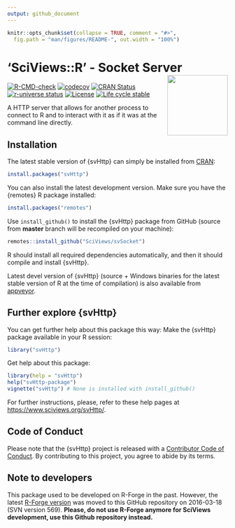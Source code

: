```yaml
---
output: github_document
---
```


<!-- README.md is generated from README.Rmd. Please edit that file -->

```r
knitr::opts_chunk$set(collapse = TRUE, comment = "#>",
  fig.path = "man/figures/README-", out.width = "100%")
```

# 'SciViews::R' - Socket Server <a href="https://www.sciviews.org/svSocket"><img src="man/figures/logo.png" align="right" height="138" /></a>

<!-- badges: start -->
[![R-CMD-check](https://github.com/SciViews/svHttp/actions/workflows/R-CMD-check.yaml/badge.svg)](https://github.com/SciViews/svHttp/actions/workflows/R-CMD-check.yaml)
[![codecov](https://codecov.io/gh/SciViews/svHttp/graph/badge.svg?token=7pFvANuW8O)](https://codecov.io/gh/SciViews/svHttp)
[![CRAN Status](https://www.r-pkg.org/badges/version/svHttp)](https://cran.r-project.org/package=svHttp)
[![r-universe status](https://sciviews.r-universe.dev/badges/svHttp)](https://sciviews.r-universe.dev/svHttp)
[![License](https://img.shields.io/badge/license-GPL-blue.svg)](https://www.gnu.org/licenses/gpl-2.0.html)
[![Life cycle stable](https://img.shields.io/badge/lifecycle-stable-brightgreen.svg)](https://www.tidyverse.org/lifecycle/#stable)
<!-- badges: end -->

A HTTP server that allows for another process to connect to R and to interact with it as if it was at the command line directly.

## Installation

The latest stable version of {svHttp} can simply be installed from [CRAN](http://cran.r-project.org):

``` r
install.packages("svHttp")
```

You can also install the latest development version. Make sure you have the {remotes} R package installed:

``` r
install.packages("remotes")
```

Use `install_github()` to install the {svHttp} package from GitHub (source from **master** branch will be recompiled on your machine):

``` r
remotes::install_github("SciViews/svSocket")
```

R should install all required dependencies automatically, and then it should compile and install {svHttp}.

Latest devel version of {svHttp} (source + Windows binaries for the latest stable version of R at the time of compilation) is also available from [appveyor](https://ci.appveyor.com/project/phgrosjean/svHttp/build/artifacts).

## Further explore {svHttp}

You can get further help about this package this way: Make the {svHttp} package available in your R session:

``` r
library("svHttp")
```

Get help about this package:

``` r
library(help = "svHttp")
help("svHttp-package")
vignette("svHttp") # None is installed with install_github()
```

For further instructions, please, refer to these help pages at <https://www.sciviews.org/svHttp/>.

## Code of Conduct

Please note that the {svHttp} project is released with a [Contributor Code of Conduct](https://contributor-covenant.org/version/2/0/CODE_OF_CONDUCT.html). By contributing to this project, you agree to abide by its terms.

## Note to developers

This package used to be developed on R-Forge in the past. However, the latest [R-Forge version](https://r-forge.r-project.org/projects/sciviews/) was moved to this GitHub repository on 2016-03-18 (SVN version 569). **Please, do not use R-Forge anymore for SciViews development, use this Github repository instead.**
